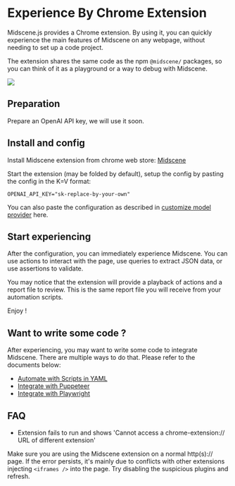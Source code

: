 # Experience By Chrome Extension

Midscene.js provides a Chrome extension. By using it, you can quickly experience the main features of Midscene on any webpage, without needing to set up a code project.

⁠The extension shares the same code as the npm `@midscene/` packages, so you can think of it as a playground or a way to debug with Midscene.

![](/midscene-extension.jpg)

## Preparation

Prepare an OpenAI API key, we will use it soon.

## Install and config

Install Midscene extension from chrome web store: [Midscene](https://chromewebstore.google.com/detail/midscene/gbldofcpkknbggpkmbdaefngejllnief)

Start the extension (may be folded by default), setup the config by pasting the config in the K=V format:

```shell
OPENAI_API_KEY="sk-replace-by-your-own"
```

You can also paste the configuration as described in [customize model provider](./model-provider.html) here.

## Start experiencing

After the configuration, you can immediately experience Midscene. You can use actions to interact with the page, use queries to extract JSON data, or use assertions to validate. 

You may notice that the extension will provide a playback of actions and a report file to review. This is the same report file you will receive from your automation scripts.

Enjoy !

## Want to write some code ?

After experiencing, you may want to write some code to integrate Midscene. There are multiple ways to do that. Please refer to the documents below:

* [Automate with Scripts in YAML](./scripts-in-yaml)
* [Integrate with Puppeteer](./integrate-with-puppeteer)
* [Integrate with Playwright](./integrate-with-playwright)


## FAQ

* Extension fails to run and shows 'Cannot access a chrome-extension:// URL of different extension'

Make sure you are using the Midscene extension on a normal http(s):// page. If the error persists, it's mainly due to conflicts with other extensions injecting `<iframes />` into the page. Try disabling the suspicious plugins and refresh.